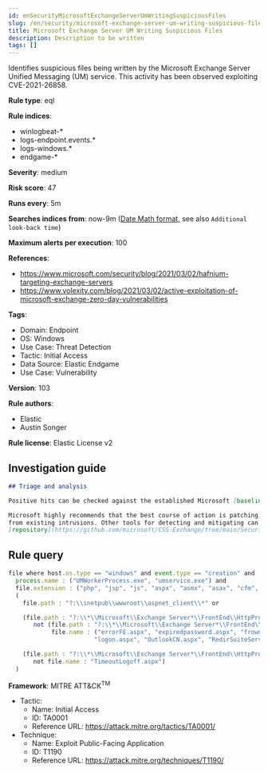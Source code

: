 ```yaml
---
id: enSecurityMicrosoftExchangeServerUmWritingSuspiciousFiles
slug: /en/security/microsoft-exchange-server-um-writing-suspicious-files
title: Microsoft Exchange Server UM Writing Suspicious Files
description: Description to be written
tags: []
---
```


<div id="microsoft-exchange-server-um-writing-suspicious-files"></div>

Identifies suspicious files being written by the Microsoft Exchange Server Unified Messaging (UM) service. This activity has been observed exploiting CVE-2021-26858.

**Rule type**: eql

**Rule indices**: 

* winlogbeat-*
* logs-endpoint.events.*
* logs-windows.*
* endgame-*

**Severity**: medium

**Risk score**: 47

**Runs every**: 5m

**Searches indices from**: now-9m ([Date Math format](((ref))/common-options.html#date-math), see also <DocLink id="enSecurityRulesUiCreate" section="set-the-rules-schedule">`Additional look-back time`</DocLink>)

**Maximum alerts per execution**: 100

**References**: 

* https://www.microsoft.com/security/blog/2021/03/02/hafnium-targeting-exchange-servers
* https://www.volexity.com/blog/2021/03/02/active-exploitation-of-microsoft-exchange-zero-day-vulnerabilities

**Tags**: 

* Domain: Endpoint
* OS: Windows
* Use Case: Threat Detection
* Tactic: Initial Access
* Data Source: Elastic Endgame
* Use Case: Vulnerability

**Version**: 103

**Rule authors**: 

* Elastic
* Austin Songer

**Rule license**: Elastic License v2

## Investigation guide

```markdown
## Triage and analysis

Positive hits can be checked against the established Microsoft [baselines](https://github.com/microsoft/CSS-Exchange/tree/main/Security/Baselines).

Microsoft highly recommends that the best course of action is patching, but this may not protect already compromised systems
from existing intrusions. Other tools for detecting and mitigating can be found within their Exchange support
[repository](https://github.com/microsoft/CSS-Exchange/tree/main/Security)
```

## Rule query

```js
file where host.os.type == "windows" and event.type == "creation" and
  process.name : ("UMWorkerProcess.exe", "umservice.exe") and
  file.extension : ("php", "jsp", "js", "aspx", "asmx", "asax", "cfm", "shtml") and
  (
    file.path : "?:\\inetpub\\wwwroot\\aspnet_client\\*" or

    (file.path : "?:\\*\\Microsoft\\Exchange Server*\\FrontEnd\\HttpProxy\\owa\\auth\\*" and
       not (file.path : "?:\\*\\Microsoft\\Exchange Server*\\FrontEnd\\HttpProxy\\owa\\auth\\version\\*" or
            file.name : ("errorFE.aspx", "expiredpassword.aspx", "frowny.aspx", "GetIdToken.htm", "logoff.aspx",
                        "logon.aspx", "OutlookCN.aspx", "RedirSuiteServiceProxy.aspx", "signout.aspx"))) or

    (file.path : "?:\\*\\Microsoft\\Exchange Server*\\FrontEnd\\HttpProxy\\ecp\\auth\\*" and
       not file.name : "TimeoutLogoff.aspx")
  )

```

**Framework**: MITRE ATT&CK<sup>TM</sup>

* Tactic:
    * Name: Initial Access
    * ID: TA0001
    * Reference URL: https://attack.mitre.org/tactics/TA0001/
* Technique:
    * Name: Exploit Public-Facing Application
    * ID: T1190
    * Reference URL: https://attack.mitre.org/techniques/T1190/

